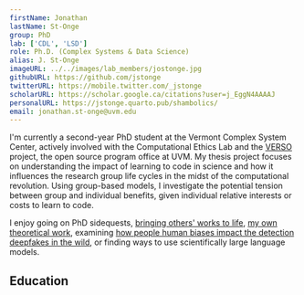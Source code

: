 ```yaml
---
firstName: Jonathan
lastName: St-Onge
group: PhD
lab: ['CDL', 'LSD']
role: Ph.D. (Complex Systems & Data Science)
alias: J. St-Onge
imageURL: ../../images/lab_members/jostonge.jpg
githubURL: https://github.com/jstonge
twitterURL: https://mobile.twitter.com/_jstonge
scholarURL: https://scholar.google.ca/citations?user=j_EggN4AAAAJ
personalURL: https://jstonge.quarto.pub/shambolics/
email: jonathan.st-onge@uvm.edu
---
```


I'm currently a second-year PhD student at the Vermont Complex System Center, actively involved with the Computational Ethics Lab and the <a href="https://verso.w3.uvm.edu/">VERSO</a> project, the open source program office at UVM. My thesis project focuses on understanding the impact of learning to code in science and how it influences the research group life cycles in the midst of the computational revolution. Using group-based models, I investigate the potential tension between group and individual benefits, given individual relative interests or costs to learn to code. 

I enjoy going on PhD sidequests, <a href="https://observablehq.com/@jstonge/allotaxonometer-4-all?collection=@jstonge/allotaxonometer">bringing others' works to life</a>, <a href="https://jstonge.github.io/teenyverse/posts/source-sink/">my own theoretical work</a>, examining <a href="https://arxiv.org/abs/2210.10026">how people human biases impact the detection deepfakes in the wild</a>, or finding ways to use scientifically large language models.

## Education

<EducationList>
	<EducationItem advisor="Laurent Hébert-Dufresne and Jean-Gabriel Young" 
					degree="Ph.D in Complex Systems and Data Science"
					years="2021-2025 (est)" 
					university="University of Vermont"/>
  <EducationItem degree="MA Philosophy and Cognitive science"
					years="2017-2019" 
					university="Université du Québec à Montréal"/>
	<EducationItem degree="BA in behavioral neuroscience"
					years="2015-2017" 
					university="McGill University"/>
</EducationList>
